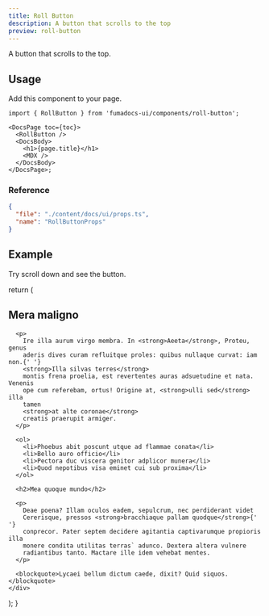 ```yaml
---
title: Roll Button
description: A button that scrolls to the top
preview: roll-button
---
```


A button that scrolls to the top.

## Usage

Add this component to your page.

```tsx title="app/docs/[[...slug]]/page.tsx"
import { RollButton } from 'fumadocs-ui/components/roll-button';

<DocsPage toc={toc}>
  <RollButton />
  <DocsBody>
    <h1>{page.title}</h1>
    <MDX />
  </DocsBody>
</DocsPage>;
```

### Reference

```json doc-gen:typescript
{
  "file": "./content/docs/ui/props.ts",
  "name": "RollButtonProps"
}
```

## Example

Try scroll down and see the button.

<Test />

  return (
    <div className="p-4 bg-secondary text-secondary-foreground rounded-md">
      <h2>Mera maligno</h2>

      <p>
        Ire illa aurum virgo membra. In <strong>Aeeta</strong>, Proteu, genus
        aderis dives curam refluitque proles: quibus nullaque curvat: iam non.{' '}
        <strong>Illa silvas terres</strong>
        montis frena proelia, est revertentes auras adsuetudine et nata. Venenis
        ope cum referebam, ortus! Origine at, <strong>ulli sed</strong> illa
        tamen
        <strong>at alte coronae</strong>
        creatis praerupit armiger.
      </p>

      <ol>
        <li>Phoebus abit poscunt utque ad flammae conata</li>
        <li>Bello auro officio</li>
        <li>Pectora duc viscera genitor adplicor munera</li>
        <li>Quod nepotibus visa eminet cui sub proxima</li>
      </ol>

      <h2>Mea quoque mundo</h2>

      <p>
        Deae poena? Illam oculos eadem, sepulcrum, nec perdiderant videt
        Cererisque, pressos <strong>bracchiaque pallam quodque</strong>{' '}
        conprecor. Pater septem decidere agitantia captivarumque propioris illa
        monere condita utilitas terras` adunco. Dextera altera vulnere
        radiantibus tanto. Mactare ille idem vehebat mentes.
      </p>

      <blockquote>Lycaei bellum dictum caede, dixit? Quid siquos.</blockquote>
    </div>

); }
